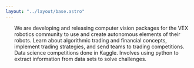 ```yaml
---
layout: "../layout/base.astro"
---
```



<ContentSection title="Industry Projects">
<ul>
<Item title='VEXAI'>
We are developing and releasing computer vision packages for the VEX robotics community to use and create autonomous elements of their robots.
</Item>

<Item title='Algo Trading'>
Learn about algorithmic trading and financial concepts, implement trading strategies, and send teams to trading competitions.
</Item>

<Item title='Kaggle Team'>
Data science competitions done in Kaggle. Involves using python to extract information from data sets to solve challenges.
</Item>


</ul>
</ContentSection>
